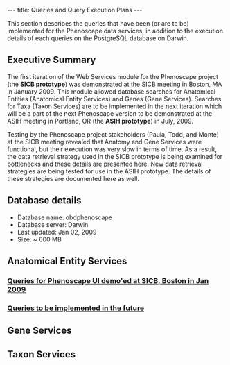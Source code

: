 ---
title: Queries and Query Execution Plans
---

This section describes the queries that have been (or are to be) implemented for the Phenoscape data services, in addition to the execution details of each queries on the PostgreSQL database on Darwin.

==Executive Summary==
The first iteration of the Web Services module for the Phenoscape project (the '''SICB prototype''') was demonstrated at the SICB meeting in Boston, MA in January 2009. This module allowed database searches for Anatomical Entities (Anatomical Entity Services) and Genes (Gene Services). Searches for Taxa (Taxon Services) are to be implemented in the next iteration which will be a part of the next Phenoscape version to be demonstrated at the ASIH meeting in Portland, OR (the '''ASIH prototype''') in July, 2009.

Testing by the Phenoscape project stakeholders (Paula, Todd, and Monte) at the SICB meeting revealed that Anatomy and Gene Services were functional, but their execution was very slow in terms of time. As a result, the data retrieval strategy used in the SICB prototype is being examined for bottlenecks and these details are presented here. New data retrieval strategies are being tested for use in the ASIH prototype. The details of these strategies are documented here as well.

==Database details==
* Database name: obdphenoscape
* Database server: Darwin
* Last updated: Jan 02, 2009
* Size: ~ 600 MB

==Anatomical Entity Services==

===[[Queries for Phenoscape UI demo'ed at SICB, Boston in Jan 2009]]===

===[[Queries to be implemented in the future]]===

==Gene Services==

==Taxon Services==